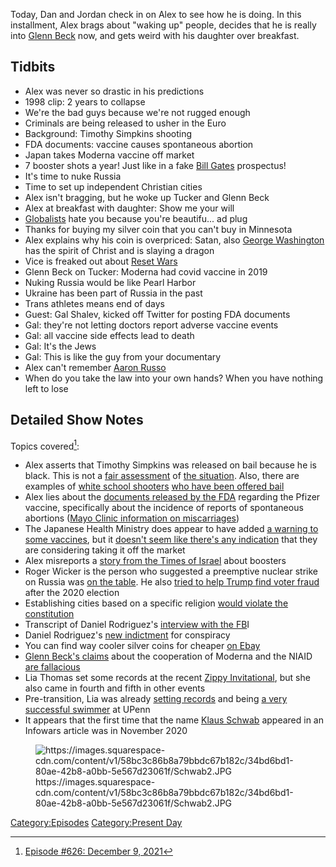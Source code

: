 {{DEFAULTSORT:
    #_EPISODE_0626:December 9, 2021
}}{{Episode
    | title           = December 9, 2021
    | caption         = Listen to this episode on [https://knowledgefight.libsyn.com/626-december-9-2021 Libsyn] [https://open.spotify.com/episode/3ulsw1nbVzM96jVGbs59qp Spotify], Read the [[Transcript/626: December 9, 2021|Unofficial Transcript]], View discussion on [https://reddit.com/rfcv4m Reddit]
    | episodeNumber   = 626
    | length          = 01:27:46
    | airDate         = December 13, 2021
    | coverageDate    = December 9, 2021
    | episodeType     = [[:Category:Present Day|Present Day]]
    | appearance      = [[Timothy Simpkins]], [[Bill Gates]], [[Tucker Carlson]], [[Glenn Beck]], [[Gal Shalev]]
    | previousEpisode = [[625: December 5, 2021]]
    | nextEpisode     = [[627: Reset Wars: Episode 2]]
}}

{{Stub}}

Today, Dan and Jordan check in on Alex to see how he is doing.  In this installment, Alex brags about "waking up" people, decides that he is really into [[Glenn Beck]] now, and gets weird with his daughter over breakfast.

==Tidbits==

*Alex was never so drastic in his predictions
*1998 clip: 2 years to collapse
*We're the bad guys because we're not rugged enough
*Criminals are being released to usher in the Euro
*Background: Timothy Simpkins shooting
*FDA documents: vaccine causes spontaneous abortion
*Japan takes Moderna vaccine off market
*7 booster shots a year! Just like in a fake [[Bill Gates]] prospectus!
*It's time to nuke Russia
*Time to set up independent Christian cities
*Alex isn't bragging, but he woke up Tucker and Glenn Beck
*Alex at breakfast with daughter: Show me your will
*[[Globalists]] hate you because you're beautifu... ad plug
*Thanks for buying my silver coin that you can't buy in Minnesota
*Alex explains why his coin is overpriced: Satan, also [[George Washington]] has the spirit of Christ and is slaying a dragon
*Vice is freaked out about [[Reset Wars]]
*Glenn Beck on Tucker: Moderna had covid vaccine in 2019
*Nuking Russia would be like Pearl Harbor
*Ukraine has been part of Russia in the past
*Trans athletes means end of days
*Guest: Gal Shalev, kicked off Twitter for posting FDA documents
*Gal: they're not letting doctors report adverse vaccine events
*Gal: all vaccine side effects lead to death
*Gal: It's the Jews
*Gal: This is like the guy from your documentary
*Alex can't remember [[Aaron Russo]]
*When do you take the law into your own hands? When you have nothing left to lose

==Detailed Show Notes==

Topics covered<ref>[https://knowledgefight.com/research/2021/12/12/episode-626-december-9-2021 Episode #626: December 9, 2021]</ref>:

*Alex asserts that Timothy Simpkins was released on bail because he is black. This is not a [https://nypost.com/2021/10/07/suspected-texas-high-school-shooter-released-from-jail/ fair assessment] of [https://nypost.com/2021/10/07/suspected-texas-school-shooter-timothy-george-simpkins-was-bullied-family/ the situation]. Also, there are examples of [https://www.courier-journal.com/story/news/local/2018/03/01/marshall-county-high-school-shooter-gabe-parker-courtroom-video/386764002/ white school shooters] [https://www.chicagotribune.com/news/breaking/ct-met-dixon-school-shooting-court-20180518-story.html who have been offered bail]
*Alex lies about the [https://phmpt.org/wp-content/uploads/2021/11/5.3.6-postmarketing-experience.pdf documents released by the FDA] regarding the Pfizer vaccine, specifically about the incidence of reports of spontaneous abortions ([https://www.mayoclinic.org/diseases-conditions/pregnancy-loss-miscarriage/symptoms-causes/syc-20354298 Mayo Clinic information on miscarriages])
*The Japanese Health Ministry does appear to have added [https://freewestmedia.com/2021/12/07/japanese-ministry-of-health-warns-of-serious-side-effects-from-vaccines/ a warning to some vaccines], but it [https://www.japantimes.co.jp/news/2021/10/14/national/science-health/japan-men-under-30-pfizer-moderna/ doesn't seem like there's any indication] that they are considering taking it off the market
*Alex misreports a [https://www.timesofisrael.com/fourth-covid-shot-for-all-israelis-a-possibility-health-minister-says/ story from the Times of Israel] about boosters
*Roger Wicker is the person who suggested a preemptive nuclear strike on Russia was [https://www.dailymail.co.uk/news/article-10289031/Wicker-suggests-NUKE-Russia-Ukraine-invasion-claims-table.html on the table]. He also [https://mississippitoday.org/2020/11/25/wicker-searches-for-voter-fraud-as-mississippi-republicans-wont-acknowledge-trump-loss/ tried to help Trump find voter fraud] after the 2020 election
*Establishing cities based on a specific religion [https://law.justia.com/constitution/us/amendment-01/02-establishment-of-religion.html would violate the constitution]
*Transcript of Daniel Rodriguez's [https://storage.courtlistener.com/recap/gov.uscourts.dcd.229256/gov.uscourts.dcd.229256.38.1.pdf interview with the FB]I
*Daniel Rodriguez's [https://www.justice.gov/usao-dc/press-release/file/1451986/download new indictment] for conspiracy
*You can find way cooler silver coins for cheaper [https://www.ebay.com/itm/165059047868?hash=item266e4931bc%3Ag%3ABDEAAOSwmuNhODOB on Ebay]
*[https://www.politifact.com/article/2021/dec/10/fact-checking-glenn-becks-claim-us-government-co-o/ Glenn Beck's claims] about the cooperation of Moderna and the NIAID [https://factcheck.afp.com/moderna-had-not-developed-covid-19-vaccine-2019 are fallacious]
*Lia Thomas set some records at the recent [https://pennathletics.com/news/2021/12/3/womens-swimming-and-diving-womens-swimming-diving-in-second-place-after-day-one-of-zippy-invitational.aspx Zippy Invitational], but she also came in fourth and fifth in other events
*Pre-transition, Lia was already [https://swimswam.com/will-thomas-sets-pool-record-penn-hosts-west-chester/ setting records] and being [https://pennathletics.com/sports/mens-swimming-and-diving/roster/will-thomas/14590 a very successful swimmer] at UPenn
*It appears that the first time that the name [[Klaus Schwab]] appeared in an Infowars article was in November 2020

[[File:https://images.squarespace-cdn.com/content/v1/58bc3c86b8a79bbdc67b182c/34bd6bd1-80ae-42b8-a0bb-5e567d23061f/Schwab2.JPG|thumb|none]]

[[Category:Episodes]]
[[Category:Present Day]]

